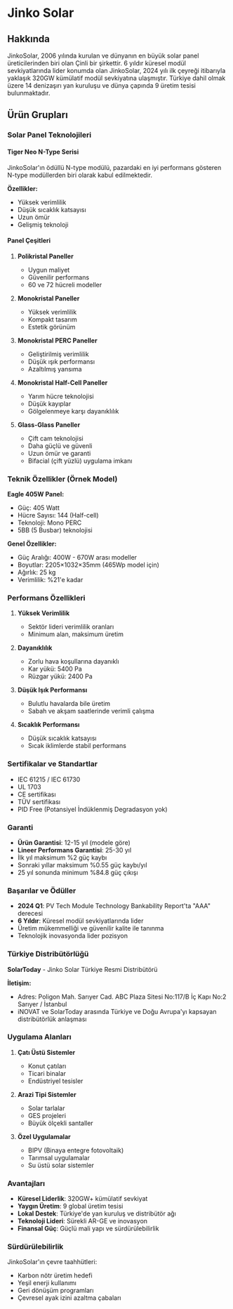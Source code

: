# Jinko Solar

## Hakkında

JinkoSolar, 2006 yılında kurulan ve dünyanın en büyük solar panel üreticilerinden biri olan Çinli bir şirkettir. 6 yıldır küresel modül sevkiyatlarında lider konumda olan JinkoSolar, 2024 yılı ilk çeyreği itibarıyla yaklaşık 320GW kümülatif modül sevkiyatına ulaşmıştır. Türkiye dahil olmak üzere 14 denizaşırı yan kuruluşu ve dünya çapında 9 üretim tesisi bulunmaktadır.

## Ürün Grupları

### Solar Panel Teknolojileri

#### Tiger Neo N-Type Serisi
JinkoSolar'ın ödüllü N-type modülü, pazardaki en iyi performans gösteren N-type modüllerden biri olarak kabul edilmektedir.

**Özellikler:**
- Yüksek verimlilik
- Düşük sıcaklık katsayısı
- Uzun ömür
- Gelişmiş teknoloji

#### Panel Çeşitleri

1. **Polikristal Paneller**
   - Uygun maliyet
   - Güvenilir performans
   - 60 ve 72 hücreli modeller

2. **Monokristal Paneller**
   - Yüksek verimlilik
   - Kompakt tasarım
   - Estetik görünüm

3. **Monokristal PERC Paneller**
   - Geliştirilmiş verimlilik
   - Düşük ışık performansı
   - Azaltılmış yansıma

4. **Monokristal Half-Cell Paneller**
   - Yarım hücre teknolojisi
   - Düşük kayıplar
   - Gölgelenmeye karşı dayanıklılık

5. **Glass-Glass Paneller**
   - Çift cam teknolojisi
   - Daha güçlü ve güvenli
   - Uzun ömür ve garanti
   - Bifacial (çift yüzlü) uygulama imkanı

### Teknik Özellikler (Örnek Model)

**Eagle 405W Panel:**
- Güç: 405 Watt
- Hücre Sayısı: 144 (Half-cell)
- Teknoloji: Mono PERC
- 5BB (5 Busbar) teknolojisi

**Genel Özellikler:**
- Güç Aralığı: 400W - 670W arası modeller
- Boyutlar: 2205×1032×35mm (465Wp model için)
- Ağırlık: 25 kg
- Verimlilik: %21'e kadar

### Performans Özellikleri

1. **Yüksek Verimlilik**
   - Sektör lideri verimlilik oranları
   - Minimum alan, maksimum üretim

2. **Dayanıklılık**
   - Zorlu hava koşullarına dayanıklı
   - Kar yükü: 5400 Pa
   - Rüzgar yükü: 2400 Pa

3. **Düşük Işık Performansı**
   - Bulutlu havalarda bile üretim
   - Sabah ve akşam saatlerinde verimli çalışma

4. **Sıcaklık Performansı**
   - Düşük sıcaklık katsayısı
   - Sıcak iklimlerde stabil performans

### Sertifikalar ve Standartlar

- IEC 61215 / IEC 61730
- UL 1703
- CE sertifikası
- TÜV sertifikası
- PID Free (Potansiyel İndüklenmiş Degradasyon yok)

### Garanti

- **Ürün Garantisi**: 12-15 yıl (modele göre)
- **Lineer Performans Garantisi**: 25-30 yıl
- İlk yıl maksimum %2 güç kaybı
- Sonraki yıllar maksimum %0.55 güç kaybı/yıl
- 25 yıl sonunda minimum %84.8 güç çıkışı

### Başarılar ve Ödüller

- **2024 Q1**: PV Tech Module Technology Bankability Report'ta "AAA" derecesi
- **6 Yıldır**: Küresel modül sevkiyatlarında lider
- Üretim mükemmelliği ve güvenilir kalite ile tanınma
- Teknolojik inovasyonda lider pozisyon

### Türkiye Distribütörlüğü

**SolarToday** - Jinko Solar Türkiye Resmi Distribütörü

**İletişim:**
- Adres: Poligon Mah. Sarıyer Cad. ABC Plaza Sitesi No:117/B İç Kapı No:2 Sarıyer / İstanbul
- iNOVAT ve SolarToday arasında Türkiye ve Doğu Avrupa'yı kapsayan distribütörlük anlaşması

### Uygulama Alanları

1. **Çatı Üstü Sistemler**
   - Konut çatıları
   - Ticari binalar
   - Endüstriyel tesisler

2. **Arazi Tipi Sistemler**
   - Solar tarlalar
   - GES projeleri
   - Büyük ölçekli santaller

3. **Özel Uygulamalar**
   - BIPV (Binaya entegre fotovoltaik)
   - Tarımsal uygulamalar
   - Su üstü solar sistemler

### Avantajları

- **Küresel Liderlik**: 320GW+ kümülatif sevkiyat
- **Yaygın Üretim**: 9 global üretim tesisi
- **Lokal Destek**: Türkiye'de yan kuruluş ve distribütör ağı
- **Teknoloji Lideri**: Sürekli AR-GE ve inovasyon
- **Finansal Güç**: Güçlü mali yapı ve sürdürülebilirlik

### Sürdürülebilirlik

JinkoSolar'ın çevre taahhütleri:
- Karbon nötr üretim hedefi
- Yeşil enerji kullanımı
- Geri dönüşüm programları
- Çevresel ayak izini azaltma çabaları